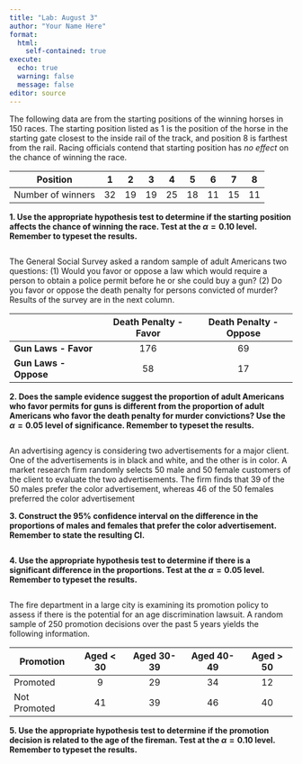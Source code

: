 ```yaml
---
title: "Lab: August 3"
author: "Your Name Here"
format: 
  html:
    self-contained: true
execute:
  echo: true
  warning: false
  message: false
editor: source
---
```


The following data are from the starting positions of the winning horses in 150 races. The starting position listed as 1 is the position of the horse in the starting gate closest to the inside rail of the track, and position 8 is farthest from the rail. Racing officials contend that starting position has *no effect* on the chance of winning the race.

| Position | 1 | 2 | 3 | 4 | 5 | 6 | 7 | 8 | 
|----------|:-:|:-:|:-:|:-:|:-:|:-:|:-:|:-:|
| Number of winners | 32 | 19 | 19 | 25 | 18 | 11 | 15 | 11 |

**1. Use the appropriate hypothesis test to determine if the starting position affects the chance of winning the race. Test at the $\alpha=0.10$ level. Remember to typeset the results.**

```r

```

The General Social Survey asked a random sample of adult Americans two questions: (1) Would you favor or oppose a law which would require a person to obtain a police permit before he or she could buy a gun? (2) Do you favor or oppose the death penalty for persons convicted of murder? Results of the survey are in the next column. 

|                       | Death Penalty - Favor | Death Penalty - Oppose |
|-----------------------|:---------------------:|:----------------------:|
| **Gun Laws - Favor**  |          176          |           69           |
| **Gun Laws - Oppose** |          58           |           17           |

**2. Does the sample evidence suggest the proportion of adult Americans who favor permits for guns is different from the proportion of adult Americans who favor the death penalty for murder convictions? Use the $\alpha = 0.05$ level of significance. Remember to typeset the results.**

```r

```

An advertising agency is considering two advertisements for a major client. One of the advertisements is in black and white, and the other is in color. A market research firm randomly selects 50 male and 50 female customers of the client to evaluate the two advertisements. The firm finds that 39 of the 50 males prefer the color advertisement, whereas 46 of the 50 females preferred the color advertisement

**3. Construct the 95% confidence interval on the difference in the proportions of males and females that prefer the color advertisement. Remember to state the resulting CI.**

```r

```
    
**4. Use the appropriate hypothesis test to determine if there is a significant difference in the proportions. Test at the $\alpha=0.05$ level. Remember to typeset the results.**

```r

```

The fire department in a large city is examining its promotion policy to assess if there is the potential for an age discrimination lawsuit. A random sample of 250 promotion decisions over the past 5 years yields the following information.

| Promotion | Aged < 30 | Aged 30-39 | Aged 40-49 | Aged > 50 |
|----|:-:|:-:|:-:|:-:|
| Promoted | 9 | 29 | 34 | 12 |
| Not Promoted | 41 | 39 | 46 | 40 |

**5. Use the appropriate hypothesis test to determine if the promotion decision is related to the age of the fireman. Test at the $\alpha=0.10$ level. Remember to typeset the results.**

```r

```






